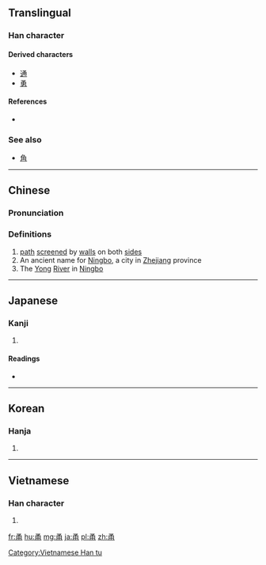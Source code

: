 {{also|角}}
==Translingual==
{{Han etyl}}

===Han character===
{{Han char|rn=101|rad=用|as=02|sn=7|four=17227|canj=NIBQ|ids=⿱龴用}}

====Derived characters====
* [[通]]
* [[勇]]

====References====
* {{Han ref|kx=0756.030|dkj=21707|dj=1166.050|hdz=10053.180|uh=752C|ud=29996|bh=A869|bd=43113}}

===See also===
* [[角]]<!-- graphically similar -->

----

==Chinese==
{{zh-forms}}

===Pronunciation===
{{zh-pron
|m=yǒng,dòng
|c=jung2
|mc=y
|oc=y
|ma=
|cat=n,pn
}}

===Definitions===
# [[path]] [[screen]]ed by [[wall]]s on both [[side]]s
# An ancient name for [[Ningbo]], a city in [[Zhejiang]] province
# The [[Yong]] [[river|River]] in [[Ningbo]]

----

==Japanese==

===Kanji===
{{ja-kanji|grade=|rs=用02}}

# {{defn|lang=ja|sort=用02}}

====Readings====
* {{ja-readings|on=[[よう]] (yō)|kun=[[つね]] (tsune), [[つかう]] (tsukau), [[おどる]] (odoru)|nanori=}}

----

==Korean==

===Hanja===
{{ko-hanja|hangeul=용|eumhun=|rv=yong|mr=yong|y=yong}}

# {{defn|lang=ko|sort=用02}}

----

==Vietnamese==

===Han character===
{{vi-readings|rs=用02| hanviet = dũng}}

# {{defn|lang=vi|sort=用02}}

[[Category:Vietnamese Han tu]]

[[fr:甬]]
[[hu:甬]]
[[mg:甬]]
[[ja:甬]]
[[pl:甬]]
[[zh:甬]]